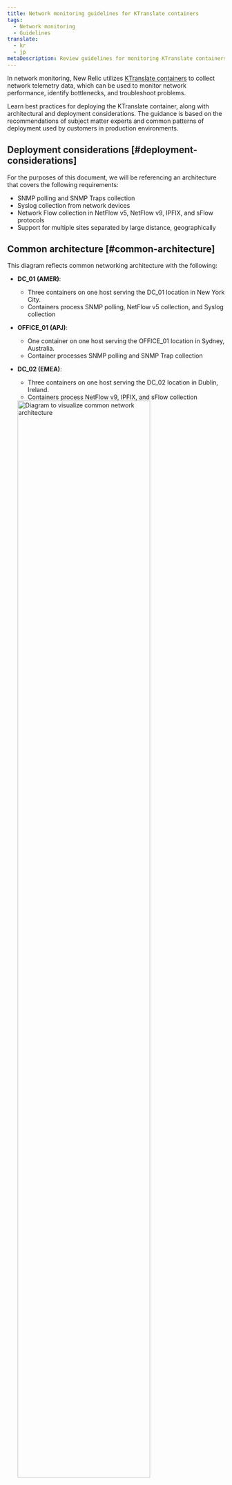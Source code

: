 ```yaml
---
title: Network monitoring guidelines for KTranslate containers
tags:
  - Network monitoring
  - Guidelines
translate:
  - kr
  - jp
metaDescription: Review guidelines for monitoring KTranslate containers.
---
```



In network monitoring, New Relic utilizes [KTranslate containers](https://github.com/kentik/ktranslate) to collect network telemetry data, which can be used to monitor network performance, identify bottlenecks, and troubleshoot problems.

Learn best practices for deploying the KTranslate container, along with architectural and deployment considerations. The guidance is based on the recommendations of subject matter experts and common patterns of deployment used by customers in production environments.

## Deployment considerations [#deployment-considerations]

For the purposes of this document, we will be referencing an architecture that covers the following requirements:

* SNMP polling and SNMP Traps collection
* Syslog collection from network devices
* Network Flow collection in NetFlow v5, NetFlow v9, IPFIX, and sFlow protocols
* Support for multiple sites separated by large distance, geographically

## Common architecture [#common-architecture]

<SideBySide>

  <Side>
    This diagram reflects common networking architecture with the following:

* **DC_01 (AMER)**: 
    * Three containers on one host serving the DC_01 location in New York City.
    * Containers process SNMP polling, NetFlow v5 collection, and Syslog collection
* **OFFICE_01 (APJ)**:
    * One container on one host serving the OFFICE_01 location in Sydney, Australia. 
    * Container processes SNMP polling and SNMP Trap collection
* **DC_02 (EMEA)**:
    * Three containers on one host serving the DC_02 location in Dublin, Ireland. 
    * Containers process NetFlow v9, IPFIX, and sFlow collection

  </Side>
  <Side>
    <img
    title="Common network architecture diagram"
    alt="Diagram to visualize common network architecture"
    src={networkCommonArchitecture}
    width="80%"
    height="80%"
/>
  </Side>
</SideBySide>

## Architectural considerations [#archictural-considerations]

### A container's task

There are some basic rules around what an individual container is capable of doing which are the main drivers when designing network deployment:

* Containers that collect SNMP data can also receive SNMP traps by default.
* Containers that receive Syslog data should run on their own.
* Containers that receive network flow data must be isolated based on the type of flow template being collected.

### Network Flow and Syslog containers [#about-containers]

Technically speaking, there is no requirement for a custom configuration file when using one of these containers. The default from the container image will work fine because all of the container settings are placed by flags at runtime. 

However, without a configuration file with entries in the devices section, the results sent to New Relic APIs will use `device_name` entries resolved via DNS from the IP address in the respective packet. There is support for providing a custom DNS server location at runtime, but full control with tagging is generally accomplished by providing your own entries with the `flow_only` setting set to `true`. Administrators will generally want to control this name so it aligns with the name sent in from SNMP polling the same device.

### Geography [#geography]

SNMP as a protocol, along with ICMP for ping, are generally deprioritized in modern networks. Additionally, SNMP is a UDP protocol that is sensitive to extended latency for round trip times. Care must be taken to create containers close to their target devices to protect from failed polling scenarios.

### Compute scale [#compute-scale]

The individual containers deployed with the KTranslate image are usually hosted on very small hosts and have minimal requirements as outlined in [our documentation](/docs/network-performance-monitoring/advanced/ktranslate-container-management/#container-requirements). However scaling this host’s CPU may be required in heavy polling scenarios. The primary motivator for scaling to a larger CPU footprint for a container is the amount of load presented to the task. In these situations it is normally better to run multiple containers to load balance instead of increasing the total size of your Docker host, which has underlying cost implications.

### Summary [#summary]

In the [common architecture example](#common-architecture) above, the following architectural considerations are in place:

* Each geographical location has its own local containers used to collect and forward data to New Relic.
* DC_01 has three containers:

    * Container 1: SNMP polling
    * Container 2: NetFlow v5 collection
    * Container 3: Syslog collection

    <Callout variant="tip" title="Recommendation">
    In DC_01 there is a Class B private subnet (/16). Care needs to be taken to split up discovery targets into manageable subnet sizes to ensure the job has time to complete.
    </Callout>

* OFFICE_01 uses a single container for SNMP polling with discovery against a /24 subnet.

* DC_02 has three containers, all dedicated to different templates in network flow collection:

    * Container 1: NetFlow v9
    * Container 2: IPFIX
    * Container 3: sFlow

    <Callout variant="tip" title="Recommendation">
    In DC_02, there is an even larger Class A private subnet (/8); however, since there is no need for a discovery in this location there are no concerns about scaling the jobs. Depending on flows-per-second, there may be a need in the future to scale out into additional containers. In a situation like this, you simply need to configure your network flow exporters to target different ports on the Docker host.
    </Callout>

Recommendations below will reference this sample networking architecture.

## Maintaining your deployment [#maintaining-deployment]

After initial installation, there are various techniques that are used to maintain the network monitoring observability footprint. Integrating configuration file changes with tools like Ansible are common, as is building GitOps pipelines around the architecture to support versioning and “guest” options where external teams can submit changes for review.

The most common need for ongoing maintenance is in keeping the list of target devices accurate. There are three main discovery methods to update target devices: 

<CollapserGroup>
<Collapser
    id="automatic-discovery"
    title="Automatic discovery (preferred)"
>
Automatic discovery is the process used by KTranslate to scan a target list of IP addresses and/or ranges, perform a liveness probe, and then run a basic SNMP walk of the MIB-2 System MIB to attempt matching the device to a known SNMP profile.

The container has embedded container runtime flags (`-snmp_discovery_min` and `-snmp_discovery_on_start`) that allow you to build a schedule of recurring SNMP discovery events. This automates discovery jobs against the targets from the `discovery` section in the configuration file, and then automatically updates the file with new devices and refreshes the service to accept the changes.

### Things to consider

Evaluate the pros and cons below to see if this discovery method is right for you.

<table>
    <thead>
        <tr>
            <th>
                Pros
            </th>
            <th>
                Cons
            </th>
        </tr>
    </thead>
    <tbody>
        <tr>
            <td>
                * Hands-off discovery for known IP ranges and SNMP community strings.
                * Automated correlation to the proper SNMP profile for each device.
                * Safety mechanisms are in place to prevent improper settings that could break your configuration file.
            </td>
            <td>
                * Requires a pre-existing target list of IP addresses and SNMP community strings/V3 authentication in the discovery section of the configuration file.
                * Large subnets are at risk of timeouts (we recommend /16 and above).
                * Teams that make use of device-specific user_tags in their configuration files will have extra work to ensure new devices have their tags updated.
            </td>
        </tr>
    </tbody>
</table>

### How to use this method [#how-to]

This is the native configuration pattern found if you follow the guided installation through the New Relic UI. 

Here's a sample configuration file:

```yml
devices: {}
trap:
  listen: '0.0.0.0:1620'
discovery:
  cidrs:
    - 192.168.0.0/24
  ignore_list: []
  debug: false
  ports:
    - 161
  default_communities:
    - public
  default_v3: null
  add_devices: true
  add_mibs: true
  threads: 4
  replace_devices: true
  check_all_ips: true
  use_snmp_v1: false
global:
  poll_time_sec: 300
  mib_profile_dir: /etc/ktranslate/profiles
  mibs_enabled:
    - IF-MIB
  timeout_ms: 3000
  retries: 0
```

Your associated Docker run command would look like this, replacing `$NR_LICENSE_KEY` and `$NR_ACCOUNT_ID`:

```yml
docker run -d --name ktranslate-nr-office01-snmp --restart unless-stopped --pull=always -p 162:1620/udp \
-v `pwd`/snmp-base.yaml:/snmp-base.yaml \
-e NEW_RELIC_API_KEY=$NR_LICENSE_KEY \
kentik/ktranslate:v2 \
  -snmp /snmp-base.yaml \
  -nr_account_id=$NR_ACCOUNT_ID \
  -metrics=jchf \
  -tee_logs=true \
  -service_name=nr-office01-snmp \
  -snmp_discovery_on_start=true \
  -snmp_discovery_min=180 \
  nr1.snmp
```
</Collapser>

<Collapser
    id="manual-discover"
    title="Manual discovery"
>
Manual discovery uses the same mechanism as automated discovery, but it gives you more control. With manual discovery, you can run a bespoke container ad hoc, which means that you can run it whenever you want and you can review and manipulate the results as needed. This is the preferred method for environments where tagging is prevalent or where there is a good amount of control from a centralized team adding new devices to the network. This reduces the need for full subnet scanning, which can be time-consuming and disruptive.

### Things to consider

Evaluate the pros and cons below to see if this discovery method is right for you.

<table>
    <thead>
        <tr>
            <th>
                Pros
            </th>
            <th>
                Cons
            </th>
        </tr>
    </thead>
    <tbody>
        <tr>
            <td>
                * Full control over the targets and results, including tag decoration.
                * Helps to prevent possible devices that are not in scope for your monitoring footprint.
                * Automated correlation to the proper SNMP profile for each device.
                * Safety mechanisms are in place to prevent improper settings that could break your configuration file.

            </td>
            <td>
                * An administrator must run the container on demand, and from the same Docker host that your production container runs on to ensure network/SNMP connectivity is tested properly.
                * Moving the results from the discovery into the production configuration file is a manual process that requires a restart of the production container in order to load the new settings.

            </td>
        </tr>
    </tbody>
</table>

### How to use this method

This discovery method follows the original deployment option for KTranslate, with the [steps outlined in our documentation](/docs/network-performance-monitoring/setup-performance-monitoring/snmp-performance-monitoring/#manual-container-setup). At a high level, the discovery process is:

1. Pull the latest version of the Docker image to your local machine.
2. Copy the sample `snmp-base.yaml` configuration file from the image to your local machine.
3. Edit the configuration file to update the `discovery` section with the settings you need for `cidrs` and `default_communities`.
4. Launch a short-lived container executing an ad-hoc discovery job.
5. Edit any changes needed to the resulting devices in your configuration file.
6. Copy the new devices from your discovery configuration file into the production container configuration file.
7. Restart your production container to load the new settings.

</Collapser>

<Collapser
    id="manual-device-addition"
    title="Manual device addition"
>
    The last option is to skip the entire discovery process and manually add devices directly into the production configuration file. In practice, it is fairly rare to see this pattern in use as the standard discovery options automatically match devices to their profiles, and ensure that your configuration file is formatted correctly. 

### Things to consider

Evaluate the pros and cons below to see if this discovery method is right for you.

<table>
    <thead>
        <tr>
            <th>
                Pros
            </th>
            <th>
                Cons
            </th>
        </tr>
    </thead>
    <tbody>
        <tr>
            <td>
                * Full control over the configuration of devices and their tag decorations.

            </td>
            <td>
                * Medium risk of misconfiguration in the settings. This method requires that you know the System Object Identifier (SysOID) of the device as well as understand the profile the device would target so you can identify which MIBs you want enabled (all of this is automated in discovery).
                * Still requires a restart of the production container to load the new settings.

            </td>
        </tr>
    </tbody>
</table>

### How to use this method

Here's an example of the device settings needed to successfully monitor an APC UPS:

```yml
devices:
 ups_snmpv2c__10.10.0.201:
   device_name: ups_snmpv2c
   device_ip: 10.10.0.201
   snmp_comm: public
   oid: .1.3.6.1.4.1.318.1.3.27
   mib_profile: apc_ups.yml
   provider: kentik-ups
   user_tags:
     owning_team: dc_ops
...
global:
  ...
  mibs_enabled:
  - ARISTA-BGP4V2-MIB
  - ARISTA-QUEUE-MIB
  - BGP4-MIB
  - CISCO-MEMORY-POOL-MIB
  - CISCO-PROCESS-MIB
  - HOST-RESOURCES-MIB
  - IF-MIB
  - OSPF-MIB
  - PowerNet-MIB_UPS
```

Required settings are outlined in detail in our documentation for [devices](/docs/network-performance-monitoring/advanced/advanced-config/#devices) and [global blocks](/docs/network-performance-monitoring/advanced/advanced-config/#global).
</Collapser>

</CollapserGroup>

